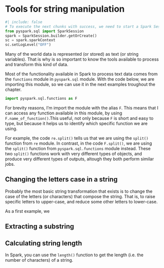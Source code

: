 # Tools for string manipulation {#sec-string-tools}

```python
#| include: false
# To execute the next chunks with success, we need to start a Spark Session
from pyspark.sql import SparkSession
spark = SparkSession.builder.getOrCreate()
sc = spark.sparkContext
sc.setLogLevel("OFF")
```

Many of the world data is represented (or stored) as text (or string variables). That is why is so important to know the tools available to process and transform this kind of data.

Most of the functionality available in Spark to process text data comes from the `functions` module in `pyspark.sql` module. With the code below, we are importing this module, so we can use it in the next examples troughout the chapter.

```python
import pyspark.sql.functions as F
```

For brevity reasons, I'm import the module with the alias `F`. This means that I can access any function available in this module, by using `F.name_of_function()`.This useful, not only because `F` is short and easy to type, but because it helps us to identify which specific function we are using.

For example, the code `re.split()` tells us that we are using the `split()` function from `re` module. In contrast, in the code `F.split()`, we are using the `split()` function from `pyspark.sql.functions` module instead. These two `split()` functions work with very different types of objects, and produce very different types of outputs, altough they both perform similar jobs.


## Changing the letters case in a string

Probably the most basic string transformation that exists is to change the case of the letters (or characters) that compose the string. That is, to raise specific letters to upper-case, and reduce some other letters to lower-case.

As a first example, we


## Extracting a substring


## Calculating string length

In Spark, you can use the `length()` function to get the length (i.e. the number of characters) of a string.







